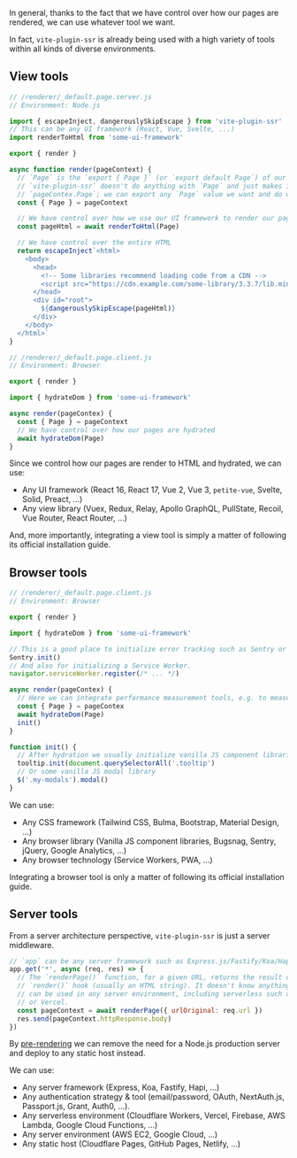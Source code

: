 In general,
thanks to the fact that we have control over how our pages are rendered,
we can use whatever tool we want.

In fact, `vite-plugin-ssr` is already being used with a high variety of tools within all kinds of diverse environments.

## View tools

```js
// /renderer/_default.page.server.js
// Environment: Node.js

import { escapeInject, dangerouslySkipEscape } from 'vite-plugin-ssr'
// This can be any UI framework (React, Vue, Svelte, ...)
import renderToHtml from 'some-ui-framework'

export { render }

async function render(pageContext) {
  // `Page` is the `export { Page }` (or `export default Page`) of our `*.page.js` files;
  // `vite-plugin-ssr` doesn't do anything with `Page` and just makes it available as
  // `pageContex.Page`; we can export any `Page` value we want and do whatever we want with it.
  const { Page } = pageContext

  // We have control over how we use our UI framework to render our pages to HTML
  const pageHtml = await renderToHtml(Page)

  // We have control over the entire HTML
  return escapeInject`<html>
    <body>
      <head>
        <!-- Some libraries recommend loading code from a CDN -->
        <script src="https://cdn.example.com/some-library/3.3.7/lib.min.js"></script>
      </head>
      <div id="root">
        ${dangerouslySkipEscape(pageHtml)}
      </div>
    </body>
  </html>`
}
```

```js
// /renderer/_default.page.client.js
// Environment: Browser

export { render }

import { hydrateDom } from 'some-ui-framework'

async render(pageContex) {
  const { Page } = pageContext
  // We have control over how our pages are hydrated
  await hydrateDom(Page)
}
```

Since we control how our pages are render to HTML and hydrated, we can use:
- Any UI framework (React 16, React 17, Vue 2, Vue 3, `petite-vue`, Svelte, Solid, Preact, ...)
- Any view library (Vuex, Redux, Relay, Apollo GraphQL, PullState, Recoil, Vue Router, React Router, ...)

And, more importantly, integrating a view tool is simply a matter of following its official installation guide.

## Browser tools

```js
// /renderer/_default.page.client.js
// Environment: Browser

export { render }

import { hydrateDom } from 'some-ui-framework'

// This is a good place to initialize error tracking such as Sentry or Bugsnag.
Sentry.init()
// And also for initializing a Service Worker.
navigator.serviceWorker.register(/* ... */)

async render(pageContex) {
  // Here we can integrate performance measurement tools, e.g. to measure hydration performance
  const { Page } = pageContex
  await hydrateDom(Page)
  init()
}

function init() {
  // After hydration we usually initialize vanilla JS component libraries, for example tooltips
  tooltip.init(document.querySelectorAll('.tooltip')
  // Or some vanilla JS modal library
  $('.my-modals').modal()
}
```

We can use:
 - Any CSS framework (Tailwind CSS, Bulma, Bootstrap, Material Design, ...)
 - Any browser library (Vanilla JS component libraries, Bugsnag, Sentry, jQuery, Google Analytics, ...)
 - Any browser technology (Service Workers, PWA, ...)

Integrating a browser tool is only a matter of following its official installation guide.

## Server tools

From a server architecture perspective, `vite-plugin-ssr` is just a server middleware.

```js
// `app` can be any server framework such as Express.js/Fastify/Koa/Hapi/...
app.get('*', async (req, res) => {
  // The `renderPage()` function, for a given URL, returns the result of our
  // `render()` hook (usually an HTML string). It doesn't know anything about Express.js and
  // can be used in any server environment, including serverless such as Cloudflare Workers
  // or Vercel.
  const pageContext = await renderPage({ urlOriginal: req.url })
  res.send(pageContext.httpResponse.body)
})
```

By [pre-rendering](/pre-rendering) we can remove the need for a Node.js production server and deploy to any static host instead.

We can use:
- Any server framework (Express, Koa, Fastify, Hapi, ...)
- Any authentication strategy & tool (email/password, OAuth, NextAuth.js, Passport.js, Grant, Auth0, ...).
- Any serverless environment (Cloudflare Workers, Vercel, Firebase, AWS Lambda, Google Cloud Functions, ...)
- Any server environment (AWS EC2, Google Cloud, ...)
- Any static host (Cloudflare Pages, GitHub Pages, Netlify, ...)
